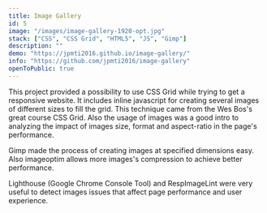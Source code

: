 ```yaml
---
title: Image Gallery
id: 5
image: "/images/image-gallery-1920-opt.jpg"
stack: ["CSS", "CSS Grid", "HTML5", "JS", "Gimp"]
description: ""
demo: "https://jpmti2016.github.io/image-gallery/"
info: "https://github.com/jpmti2016/image-gallery"
openToPublic: true
---
```


This project provided a possibility to use CSS Grid while trying to get a responsive website. It includes inline javascript for creating
several images of different sizes to fill the grid. This technique came from the Wes Bos's great course CSS Grid. Also the usage of
images was a good intro to analyzing the impact of images size, format and aspect-ratio in the page's performance.

Gimp made the process of creating images at specified dimensions easy. Also imageoptim allows more images's compression to achieve better
performance.

Lighthouse (Google Chrome Console Tool) and RespImageLint were very useful to detect images issues that affect page performance and user
experience.
